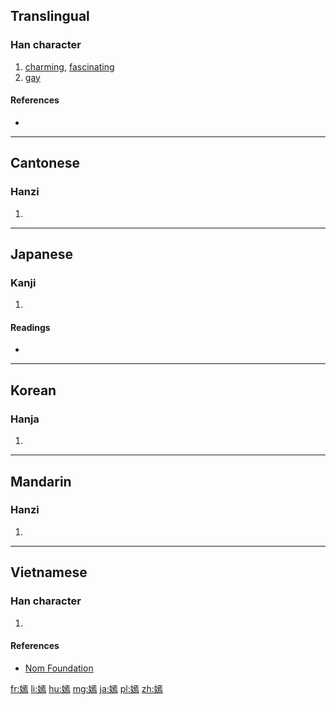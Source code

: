 ==Translingual==

===Han character===
{{Han char|rn=38|rad=女|as=11|sn=14|four=41427|canj=VMYF|ids=⿰女焉}}

# [[charming]], [[fascinating]]
# [[gay]]

====References====
* {{Han ref|kx=0270.040|dkj=06659|dj=0537.300|hdz=21079.010|uh=5AE3|ud=23267|bh=B9E4|bd=47588}}

----

==Cantonese==

===Hanzi===
{{yue-hanzi|jyut=[[jin1]]|y=yin1}}

# {{defn|lang=yue|sort=女11}}

----

==Japanese==

===Kanji===
{{ja-kanji|grade=|rs=女11}}

# {{defn|lang=ja|sort=女11}}

====Readings====
* {{ja-readings|on=[[えん]] (en)|kun=}}

----

==Korean==

===Hanja===
{{ko-hanja|hangeul=언|rv=eon|mr=ŏn}}

# {{defn|lang=ko|sort=女11}}

----

==Mandarin==

===Hanzi===
{{cmn-hanzi|pin=[[yān]] ([[yan1]])|wg=yen<sup>1</sup>}}

# {{defn|lang=cmn|sort=女11}}

----

==Vietnamese==

===Han character===
{{vi-readings|rs=女11| hanviet = yên}}

# {{defn|lang=vi|sort=女11}}

====References====
*[http://nomfoundation.org/common/nom_details.php?codepoint=5ae3 Nom Foundation]

[[fr:嫣]]
[[li:嫣]]
[[hu:嫣]]
[[mg:嫣]]
[[ja:嫣]]
[[pl:嫣]]
[[zh:嫣]]